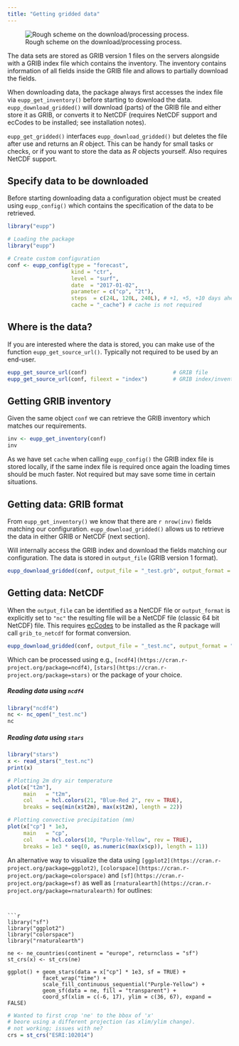 ```yaml
---
title: "Getting gridded data"
---
```



![Rough scheme on the download/processing process.](images/download_grib.svg)

The data sets are stored as GRIB version 1 files on the servers alongside
with a GRIB index file which contains the inventory. The inventory contains
information of all fields inside the GRIB file and allows to partially
download the fields.

When downloading data, the package always first accesses the index file
via `eupp_get_inventory()` before starting to download the data.
`eupp_download_gridded()` will download (parts) of the GRIB file and
either store it as GRIB, or converts it to NetCDF (requires NetCDF support and ecCodes
to be installed; see installation notes).

`eupp_get_gridded()` interfaces `eupp_download_gridded()` but deletes the file
after use and returns an _R_ object. This can be handy for small tasks or checks,
or if you want to store the data as _R_ objects yourself. Also requires NetCDF support.


## Specify data to be downloaded

Before starting downloading data a configuration object must be created using
`eupp_config()` which contains the specification of the data to be retrieved.

```r
library("eupp")
```


```r
# Loading the package
library("eupp")

# Create custom configuration
conf <- eupp_config(type = "forecast",
                    kind = "ctr",
                    level = "surf",
                    date  = "2017-01-02",
                    parameter = c("cp", "2t"),
                    steps  = c(24L, 120L, 240L), # +1, +5, +10 days ahead
                    cache = "_cache") # cache is not required
```

## Where is the data?

If you are interested where the data is stored, you can make use of the
function `eupp_get_source_url()`. Typically not required to be used by an end-user.

```r
eupp_get_source_url(conf)                           # GRIB file
eupp_get_source_url(conf, fileext = "index")        # GRIB index/inventory
```

## Getting GRIB inventory

Given the same object `conf` we can retrieve the GRIB inventory which matches
our requirements.

```r
inv <- eupp_get_inventory(conf)
inv
```

As we have set `cache` when calling `eupp_config()` the GRIB index file is stored
locally, if the same index file is required once again the loading times should
be much faster. Not required but may save some time in certain situations.


## Getting data: GRIB format

From `eupp_get_inventory()` we know that there are `r nrow(inv)` fields matching
our configuration. `eupp_download_gridded()` allows us to retrieve the data in
either GRIB or NetCDF (next section). 

Will internally access the GRIB index and download the fields matching our
configuration. The data is stored in `output_file` (GRIB version 1 format).

```r
eupp_download_gridded(conf, output_file = "_test.grb", output_format = "grb", overwrite = TRUE)
```

## Getting data: NetCDF

When the `output_file` can be identified as a NetCDF file or `output_format` is explicitly
set to `"nc"` the resulting file will be a NetCDF file (classic 64 bit NetCDF) file.
This requires [ecCodes](https://confluence.ecmwf.int/display/ECC/ecCodes+Home) to be installed
as the R package will call `grib_to_netcdf` for format conversion.

```r
eupp_download_gridded(conf, output_file = "_test.nc", output_format = "nc", overwrite = TRUE)
```

Which can be processed using e.g., `[ncdf4](https://cran.r-project.org/package=ncdf4)`,
`[stars](https://cran.r-project.org/package=stars)` or the package of your choice.

##### Reading data using `ncdf4`

```r
library("ncdf4")
nc <- nc_open("_test.nc")
nc
```

##### Reading data using `stars`

```r
library("stars")
x <- read_stars("_test.nc")
print(x)

# Plotting 2m dry air temperature
plot(x["t2m"],
     main   = "t2m",
     col    = hcl.colors(21, "Blue-Red 2", rev = TRUE),
     breaks = seq(min(x$t2m), max(x$t2m), length = 22))

# Plotting convective precipitation (mm)
plot(x["cp"] * 1e3,
     main   = "cp",
     col    = hcl.colors(10, "Purple-Yellow", rev = TRUE),
     breaks = 1e3 * seq(0, as.numeric(max(x$cp)), length = 11))
```

An alternative way to visualize the data using `[ggplot2](https://cran.r-project.org/package=ggplot2)`,
`[colorspace](https://cran.r-project.org/package=colorspace)` and 
`[sf](https://cran.r-project.org/package=sf)` as well as 
`[rnaturalearth](https://cran.r-project.org/package=rnaturalearth)` for outlines:
```


```r
library("sf")
library("ggplot2")
library("colorspace")
library("rnaturalearth")

ne <- ne_countries(continent = "europe", returnclass = "sf")
st_crs(x) <- st_crs(ne)

ggplot() + geom_stars(data = x["cp"] * 1e3, sf = TRUE) +
           facet_wrap("time") +
           scale_fill_continuous_sequential("Purple-Yellow") +
           geom_sf(data = ne, fill = "transparent") +
           coord_sf(xlim = c(-6, 17), ylim = c(36, 67), expand = FALSE)
```
```r
# Wanted to first crop 'ne' to the bbox of 'x'
# beore using a different projection (as xlim/ylim change).
# not working; issues with ne?
crs = st_crs("ESRI:102014")
```





